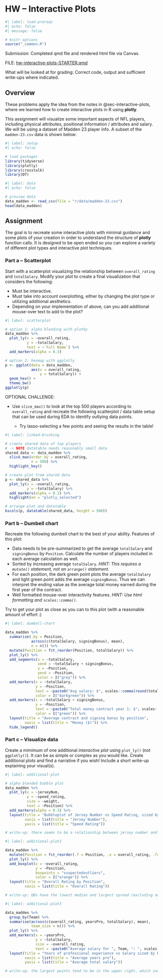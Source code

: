 # HW -- Interactive Plots

```r
#| label: load-prereqs
#| echo: false
#| message: false

# knitr options
source("_common.R")

```

Submission: Completed qmd file and rendered html file via Canvas.

FILE: [hw-interactive-plots-STARTER.qmd](https://github.com/coltongearhart/dana320/blob/main/r/hw-interactive-plots-STARTER.qmd)

What will be looked at for grading: Correct code, output and sufficient write-ups where indicated.

## Overview

These problems apply the idea from the notes in @sec-interactive-plots, where we learned how to create interactive plots in R using **plotly**.

This assignment will visualize some important aspects of NFL players, including physical attributes, positional information / attributes and salary. We will be using a dataset of Madden 23 player info. A subset of the `madden-23.csv` data is shown below:

```r
#| label: setup
#| echo: false

# load packages
library(tidyverse)
library(plotly)
library(crosstalk)
library(DT)

```

```r
#| label: data
#| echo: false

# preview data
data_madden <- read_csv(file = "r/data/madden-23.csv")
head(data_madden)

```

## Assignment

The goal is to recreate some interactive plots with minimal guidance and some plots of your creation in order to understand the structure of **plotly** function calls. It is designed to be open ended so you can explore a variety of different plot types and interactive plot techniques.

### Part a -- Scatterplot

Start with a scatterplot visualizing the relationship between `overall_rating` and `totalSalary`. Modify your plot to create a final visualization that considers the following:

- Must be interactive.
- Must take into account overplotting, either by changing the plot type or utilizing additional aesthetics.
- Depending on your implementation of above, can you add additional mouse-over text to add to the plot?

```r
#| label: scatterplot

# option 1: alpha blending with plotky
data_madden %>% 
  plot_ly(x = ~overall_rating,
          y = ~totalSalary,
          text = ~`Full Name`) %>% 
  add_markers(alpha = 0.3)

# option 2: hexmap with ggplotly
p <- ggplot(data = data_madden,
            aes(x = overall_rating,
                y = totalSalary)) + 
  geom_hex() + 
  theme_bw()
ggplotly(p)

```

OPTIONAL CHALLENGE:

- Use `slice_max()` to look at the top 500 players according to `overall_rating` and recreate the following scatterplot / data table setup that can be used during EDA to identify outlying data points.

    - Try lasso-selecting a few points and seeing the results in the table!

```r
#| label: linked-brushing

# craete shared data of top players
# -> NOTE datatable needs reasonably small data
shared_data <- data_madden %>% 
  slice_max(order_by = overall_rating,
            n = 500) %>% 
  highlight_key()

# create plot from shared data
p <- shared_data %>% 
  plot_ly(x = ~overall_rating,
          y = ~totalSalary) %>% 
  add_markers(alpha = 0.3) %>%
  highlight(on = "plotly_selected")

# arrange plot and datatable
bscols(p, datatable(shared_data, height = 500))

```

### Part b -- Dumbell chart

Recreate the following dumbell chart to the best of your ability. Features of this plot:

- Data needs to be pre-summarized to get the average `totalSalary` and `signingBonus` by `Position`. Calculate the number of players included in each average calculation as well.
- Sorted by increasing average `totalSalary`. *HINT: This requires a `mutate()` statement, not an `arrange()` statement.*
- For each position, the dark green point plots the average `totalSalary` and light green point adds the average `signingBonus`. Thus we can interpret the ending value as the average total money earned during the first year of the contract.
- Well formatted mouse-over interactivity features. *HINT: Use html formatting and `scales::comma()`.*

Try to get your plot as close as you can to this plot (with a reasonable amount of effort :)

```r
#| label: dumbell-chart

data_madden %>% 
  summarize(.by = Position,
            across(c(totalSalary, signingBonus), mean),
            n = n()) %>% 
  mutate(Position = fct_reorder(Position, totalSalary)) %>% 
  plot_ly() %>% 
  add_segments(x = ~totalSalary,
               xend = ~totalSalary + signingBonus,
               y = ~Position,
               yend = ~Position,
               color = I("grey")) %>% 
  add_markers(x = ~totalSalary,
              y = ~Position,
              text = ~paste0("Avg salary: $", scales::comma(round(totalSalary, 0)), "<br>Avg signing bonus: $", scales::comma(round(signingBonus, 0)), "<br>Sample size: ", n, " players"),
              color = I("darkgreen")) %>%
  add_markers(x = ~totalSalary + signingBonus,
              y = ~Position,
              text = ~paste0("Total money contract year 1: $", scales::comma(round(totalSalary + signingBonus, 0))),
              color = I("green")) %>% 
  layout(title = "Average contract and signing bonus by position",
         xaxis = list(title = "Money ($)")) %>% 
  hide_legend()

```

### Part c -- Visualize data

Create a mimimum of one additional *interactive plot* using `plot_ly()` (not `ggplotly()`). It can be as simple or complex as you would like. Create additional plots and find a narrative if you wish! Include a short write-up explaining your visual(s).

```r
#| label: additional-plot

# alpha blended bubble plot
data_madden %>% 
  plot_ly(x = ~jerseyNum,
          y = ~speed_rating,
          size = ~weight,
          text = ~Position) %>% 
  add_markers(alpha = 0.3) %>% 
  layout(title = "Bubbleplot of Jersey Number vs Speed Rating, sized by Weight",
         xaxis = list(title = "Jersey Number"),
         yaxis = list(title = "Speed Rating"))

# write-up: there seems to be a relationship between jersey number and the physical attributes of a player and their position, plotted in this case is speed and weight

```

```r
#| label: additional-plot2

data_madden %>%
  mutate(Position = fct_reorder(.f = Position, .x = overall_rating, .fun = median)) %>%
  plot_ly() %>%
  add_boxplot(x = ~overall_rating,
              y = ~Position,
              boxpoints = "suspectedoutliers",
              color = I("orange")) %>%
  layout(title = "Overall Rating by Position",
         xaxis = list(title = "Overall Rating"))

# write-up: QBs have the lowest median and largest spread (excluding outliers), with punters and kickers having the most consistently high ratings. All other posisions are fairly similar in terms of distribution of overall rating

```

```r
#| label: additional-plot3

data_madden %>% 
  group_by(Team) %>%
  summarise(across(c(overall_rating, yearsPro, totalSalary), mean),
            team_size = n()) %>%
  plot_ly() %>%
  add_markers(x = ~yearsPro,
              y = ~totalSalary,
              size = ~overall_rating,
              text = ~paste0("Average salary for ", Team, ": ", scales::comma(totalSalary, prefix = "$"), "\nAverage years of experience: ", round(yearsPro, digits = 2), "\nTeam average rating: ", round(overall_rating, digits = 2))) %>%
  layout(title = "Years of professional experience vs Salary sized by Rating",
         xaxis = list(title = "Average years pro"),
         yaxis = list(title = "Average total salary"))

# write-up: the largest points tend to be in the upper right, which indicates that the best teams are the most experienced and have the highest payrolls

```